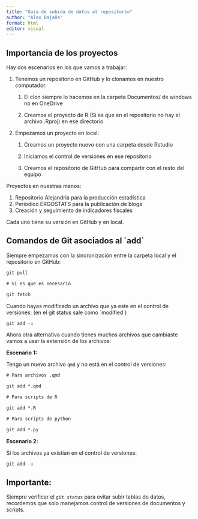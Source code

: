 ```yaml
---
title: "Guia de subida de datos al repositorio"
author: "Alex Bajaña"
format: html
editor: visual
---
```


## Importancia de los proyectos

Hay dos escenarios en los que vamos a trabajar:

1.  Tenemos un repositorio en GitHub y lo clonamos en nuestro computador.
    1.  El clon siempre lo hacemos en la carpeta Documentos/ de windows no en OneDrive

    2.  Creamos el proyecto de R (Si es que en el repositorio no hay el archivo .Rproj) en ese directorio
2.  Empezamos un proyecto en local:
    1.  Creamos un proyecto nuevo con una carpeta desde Rstudio

    2.  Iniciamos el control de versiones en ese repositorio

    3.  Creamos el repositorio de GitHub para compartir con el resto del equipo

Proyectos en nuestras manos:

1.  Repositorio Alejandria para la producción estadística
2.  Periodico ERGOSTATS para la publicación de blogs
3.  Creación y seguimiento de indicadores fiscales

Cada uno tiene su versión en GitHub y en local.

## Comandos de Git asociados al \`add\`

Siempre empezamos con la sincronización entre la carpeta local y el repositorio en GitHub:

```cmd

git pull 

# Si es que es necesario

git fetch

```

Cuando hayas modificado un archivo que ya este en el control de versiones: (en el git status sale como \`modified\`)

```cmd

git add -u

```

Ahora otra alternativa cuando tienes muchos archivos que cambiaste vamos a usar la extensión de los archivos:

**Escenario 1:**

Tengo un nuevo archivo `qmd` y no está en el control de versiones:

```cmd

# Para archivos .qmd

git add *.qmd

# Para scripts de R

git add *.R

# Para scripts de python

git add *.py


```

**Escenario 2:**

Si los archivos ya existian en el control de versiones:

```cmd

git add -u

```

## Importante:

Siempre verificar el `git status` para evitar subir tablas de datos, recordemos que solo manejamos control de versiones de documentos y scripts.
